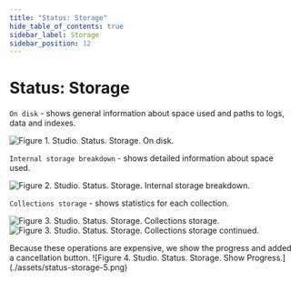 ```yaml
---
title: "Status: Storage"
hide_table_of_contents: true
sidebar_label: Storage
sidebar_position: 12
---
```



# Status: Storage

`On disk` - shows general information about space used and paths to logs, data and indexes.

![Figure 1. Studio. Status. Storage. On disk.](./assets/status-storage-1.png)

`Internal storage breakdown` - shows detailed information about space used. 

![Figure 2. Studio. Status. Storage. Internal storage breakdown.](./assets/status-storage-2.png)

`Collections storage` - shows statistics for each collection.

![Figure 3. Studio. Status. Storage. Collections storage.](./assets/status-storage-3.png)
![Figure 3. Studio. Status. Storage. Collections storage continued.](./assets/status-storage-4.png)

<Admonition type="note" title="Note">
Because these operations are expensive, we show the progress and added a cancellation button.
</Admonition>
![Figure 4. Studio. Status. Storage. Show Progress.](./assets/status-storage-5.png)
